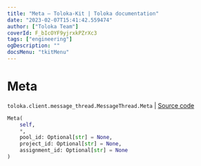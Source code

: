 ```yaml
---
title: "Meta — Toloka-Kit | Toloka documentation"
date: "2023-02-07T15:41:42.559474"
author: ["Toloka Team"]
coverId: F_bIcOYF9yjrxkPZrXc3
tags: ["engineering"]
ogDescription: ""
docsMenu: "tkitMenu"
---
```


# Meta
`toloka.client.message_thread.MessageThread.Meta` | [Source code](https://github.com/Toloka/toloka-kit/blob/v1.1.3/src/client/message_thread.py#L116)

```python
Meta(
    self,
    *,
    pool_id: Optional[str] = None,
    project_id: Optional[str] = None,
    assignment_id: Optional[str] = None
)
```